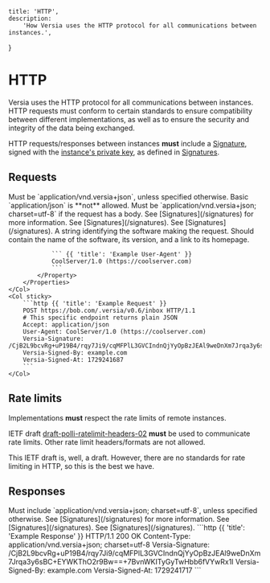     title: 'HTTP',
    description:
        'How Versia uses the HTTP protocol for all communications between instances.',
}

# HTTP

Versia uses the HTTP protocol for all communications between instances. HTTP requests must conform to certain standards to ensure compatibility between different implementations, as well as to ensure the security and integrity of the data being exchanged.

HTTP requests/responses between instances **must** include a [Signature](/signatures), signed with the [instance's private key](/entities/instance-metadata), as defined in [Signatures](/signatures).

## Requests

<Row>
    <Col>
        <Properties name="HTTP Request">
            <Property name="Accept" type="string" required={true}>
                Must be `application/vnd.versia+json`, unless specified otherwise. Basic `application/json` is **not** allowed.
            </Property>
            <Property name="Content-Type" type="string" required={true}>
                Must be `application/vnd.versia+json; charset=utf-8` if the request has a body.
            </Property>
            <Property name="Versia-Signature" type="string" required={true}>
                See [Signatures](/signatures) for more information.
            </Property>
            <Property name="Versia-Signed-By" type="Domain" required={true} typeLink="/api/basics#domain">
                See [Signatures](/signatures).
            </Property>
            <Property name="Versia-Signed-At" type="number" required={true}>
                See [Signatures](/signatures).
            </Property>
            <Property name="User-Agent" type="string" required={false}>
                A string identifying the software making the request. Should contain the name of the software, its version, and a link to its homepage.

                ``` {{ 'title': 'Example User-Agent' }}
                CoolServer/1.0 (https://coolserver.com)
                ```
            </Property>
        </Properties>
    </Col>
    <Col sticky>
        ```http {{ 'title': 'Example Request' }}
        POST https://bob.com/.versia/v0.6/inbox HTTP/1.1
        # This specific endpoint returns plain JSON
        Accept: application/json
        User-Agent: CoolServer/1.0 (https://coolserver.com)
        Versia-Signature: /CjB2L9bcvRg+uP19B4/rqy7Ji9/cqMFPlL3GVCIndnQjYyOpBzJEAl9weDnXm7Jrqa3y6sBC+EYWKThO2r9Bw==
        Versia-Signed-By: example.com
        Versia-Signed-At: 1729241687
        ```
    </Col>
</Row>

## Rate limits

Implementations **must** respect the rate limits of remote instances.

IETF draft [draft-polli-ratelimit-headers-02](https://www.ietf.org/archive/id/draft-polli-ratelimit-headers-02.html) **must** be used to communicate rate limits. Other rate limit headers/formats are not allowed.

<Note>
    This IETF draft is, well, a draft. However, there are no standards for rate limiting in HTTP, so this is the best we have.
</Note>

## Responses

<Row>
    <Col>
        <Properties name="HTTP Response">
            <Property name="Content-Type" type="string" required={true}>
                Must include `application/vnd.versia+json; charset=utf-8`, unless specified otherwise.
            </Property>
            <Property name="Versia-Signature" type="string" required={true}>
                See [Signatures](/signatures) for more information.
            </Property>
            <Property name="Versia-Signed-By" type="Domain" required={true} typeLink="/api/basics#domain">
                See [Signatures](/signatures).
            </Property>
            <Property name="Versia-Signed-At" type="number" required={true}>
                See [Signatures](/signatures).
            </Property>
        </Properties>
    </Col>
    <Col sticky>
        ```http {{ 'title': 'Example Response' }}
        HTTP/1.1 200 OK
        Content-Type: application/vnd.versia+json; charset=utf-8
        Versia-Signature: /CjB2L9bcvRg+uP19B4/rqy7Ji9/cqMFPlL3GVCIndnQjYyOpBzJEAl9weDnXm7Jrqa3y6sBC+EYWKThO2r9Bw==+7BvnWKITyGyTwHbb6fVYwRx1I
        Versia-Signed-By: example.com
        Versia-Signed-At: 1729241717
        ```
    </Col>
</Row>